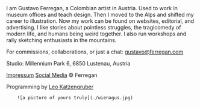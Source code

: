 <Description>
I am Gustavo Ferregan, a Colombian artist in Austria. 
Used to work in museum offices and teach design. 
Then I moved to the Alps and shifted my career to illustration. 
Now my work can be found on websites, editorial, and advertising.
I like stories about pointless struggles, the tragicomedy of modern life, and humans being weird together.
I also run workshops and rally sketching enthusiasts in the mountains.

For commissions, collaborations, or just a chat: gustavo@ferregan.com

Studio: Millennium Park 6, 6850 Lustenau, Austria

[Impressum](/impressum) [Social Media](https://www.instagram.com/__ferregan__/) © Ferregan

Programming by [Leo Katzengruber](https://thekatze.com)
</Description>

        ![a picture of yours truly](./wienagus.jpg)
   
</Illustrations>

